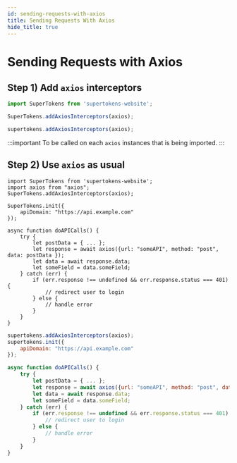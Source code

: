 ```yaml
---
id: sending-requests-with-axios
title: Sending Requests With Axios
hide_title: true
---
```



# Sending Requests with Axios

## Step 1) Add `axios` interceptors

<NpmOrScriptTabs>
<TabItem value="npm">

```jsx
import SuperTokens from 'supertokens-website';

SuperTokens.addAxiosInterceptors(axios);
```

</TabItem>
<TabItem value="script">

```jsx
supertokens.addAxiosInterceptors(axios);
```

</TabItem>
</NpmOrScriptTabs>

:::important
To be called on each `axios` instances that is being imported.
:::

## Step 2) Use `axios` as usual

<NpmOrScriptTabs>
<TabItem value="npm">

```tsx
import SuperTokens from 'supertokens-website';
import axios from "axios";
SuperTokens.addAxiosInterceptors(axios);

SuperTokens.init({
    apiDomain: "https://api.example.com"
});

async function doAPICalls() {
    try {
        let postData = { ... };
        let response = await axios({url: "someAPI", method: "post", data: postData });
        let data = await response.data;
        let someField = data.someField;
    } catch (err) {
        if (err.response !== undefined && err.response.status === 401) {
            // redirect user to login
        } else {
            // handle error
        }
    }
}
```

</TabItem>
<TabItem value="script">

```jsx
supertokens.addAxiosInterceptors(axios);
supertokens.init({
    apiDomain: "https://api.example.com"
});

async function doAPICalls() {
    try {
        let postData = { ... };
        let response = await axios({url: "someAPI", method: "post", data: postData });
        let data = await response.data;
        let someField = data.someField;
    } catch (err) {
        if (err.response !== undefined && err.response.status === 401) {
            // redirect user to login
        } else {
            // handle error
        }
    }
}
```

</TabItem>
</NpmOrScriptTabs>